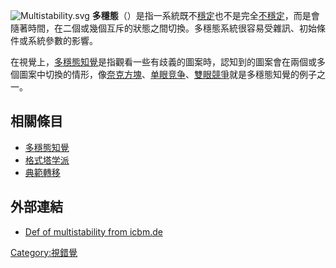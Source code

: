 [[Image:Multistability.svg|right]]
'''多穩態'''（{{lang-en|Multistability}}）是指一系統既不[[穩定|穩定]]也不是完全[[不穩定|不穩定]]，而是會隨著時間，在二個或幾個互斥的狀態之間切換。多穩態系統很容易受雜訊、初始條件或系統參數的影響。

在視覺上，[[多穩態知覺|多穩態知覺]]是指觀看一些有歧義的圖案時，認知到的圖案會在兩個或多個圖案中切換的情形，像[[奈克方塊|奈克方塊]]、[[单眼竞争|单眼竞争]]、[[雙眼競爭|雙眼競爭]]就是多穩態知覺的例子之一。

==相關條目==
*[[多穩態知覺|多穩態知覺]]
*[[格式塔学派|格式塔学派]]
*[[典範轉移|典範轉移]]

==外部連結==
*[https://web.archive.org/web/20070928121528/http://www.icbm.de/komplsyst/9905.html Def of multistability from icbm.de]

{{平衡}}
{{复杂系统}}
{{sci-stub}}

[[Category:視錯覺|Category:視錯覺]]
